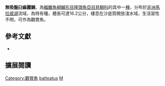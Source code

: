 {{Speciesbox
| name = 無吸盤臼齒麗鯛
| status = LC
| status_system= IUCN3.1
| image = 
| image_width = 260px
| image_caption = 
| genus = Mylochromis
| species = balteatus
| authority = [[Trewavas|Trewavas]], 1935
| synonyms = *''Haplochromis balteatus''<br /><small>Trewavas, 1935</small>
*''Cyrtocara balteata''<br /><small>Trewavas, 1935</small>
*''Maravichromis balteatus''<br /><small>Trewavas, 1935</small>
}}
'''無吸盤臼齒麗鯛'''，為[[輻鰭魚綱|輻鰭魚綱]][[鱸形目|鱸形目]][[隆頭魚亞目|隆頭魚亞目]][[慈鯛科|慈鯛科]]的其中一[[種|種]]，分布於[[非洲|非洲]][[馬拉威湖|馬拉威湖]]流域，為特有種，體長可達16.2公分，棲息在沙底質開放淺水域，生活習性不明，可作為觀賞魚。

== 參考文獻 ==
*{{FishBase_species|genus=Mylochromis|species=balteatus|year=2013|month=3}}

== 擴展閱讀 ==
{{refbegin}}
{{wikispecies-inline|Mylochromis balteatus|無吸盤臼齒麗鯛}}
{{refend}}
{{Taxonbar|from=Q5261726}}

[[Category:觀賞魚|Category:觀賞魚]]
[[Category:臼齒麗鯛屬|balteatus]]
[[Category:1935年描述的魚類|M]]

{{鱸形目小作品}}